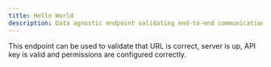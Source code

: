 ---
title: Hello World
description: Data agnostic endpoint validating end-to-end communication.
---

This endpoint can be used to validate that URL is correct, server is up, API key is valid and permissions are configured correctly.
